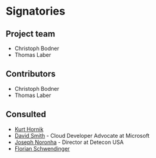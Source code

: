 # Signatories
<!-- 
This section provides the ISC with a view of the support received from the community for a proposal. Acceptance isn't predicated on popularity but community acceptance is important.  Willingness to accept outside input is also a good marker for project delivery. 

An optional section would be for R-Core signatories where changes to R are proposed.
-->

<!-- Presented at the [EARL conference in London](https://earlconf.com/2018/london/) in September 2018 by Christoph Bodner for the [Austrian Post](https://www.post.at/en/). Furthermore, R meetups and conferences have been visited in order to present the state of the project. -->


## Project team
<!-- 
Who are the people responsible for actually delivering the project if the proposal gets accepted and are already signed up and rearing to go?
-->

- Christoph Bodner
- Thomas Laber


## Contributors
<!-- 
Who are the people who have actively helped with this proposal but won't necessarily be on the core project team later?
-->

- Christoph Bodner
- Thomas Laber
<!--- Florian Schwendinger-->

## Consulted
<!-- 
Who has been given the opportunity to provide feedback on the proposal? This should include any R Consortium & ISC members who the proposal has been discussed with.
-->

- [Kurt Hornik](https://de.wikipedia.org/wiki/Kurt_Hornik)
- [David Smith](https://www.linkedin.com/in/dmsmith/) - Cloud Developer Advocate at Microsoft
<!--(Email: davidsmi@microsoft.com) *ToDo:* We should reach out to this guy: https://www.linkedin.com/in/dmsmith/
Weil: https://www.r-consortium.org/about/governance 
- [Florian Motlik](https://www.linkedin.com/in/florianmotlik/) - Founder Cloudthropology, Former serverless.com- and Codeship-CTO -->
- [Joseph Noronha](https://www.linkedin.com/in/josephnoronha/) - Director at Detecon USA
- [Florian Schwendinger](https://github.com/FlorianSchwendinger)

